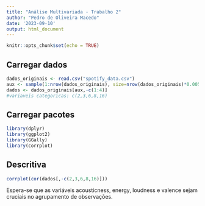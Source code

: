 ---
title: "Análise Multivariada - Trabalho 2"
author: "Pedro de Oliveira Macedo"
date: '2023-09-10'
output: html_document
---

```{r setup, include=FALSE}
knitr::opts_chunk$set(echo = TRUE)
```

## Carregar dados

```{r}
dados_originais <- read.csv("spotify_data.csv")
aux <- sample(1:nrow(dados_originais), size=nrow(dados_originais)*0.005)
dados <- dados_originais[aux,-c(1:4)]
#variaveis categoricas: c(2,3,6,8,16)
```

## Carregar pacotes

```{r, message=F, warning=F}
library(dplyr)
library(ggplot2)
library(GGally)
library(corrplot)
```


## Descritiva

```{r}
corrplot(cor(dados[,-c(2,3,6,8,16)]))
```
Espera-se que as variáveis acousticness, energy, loudness e valence sejam cruciais no agrupamento de observações.







